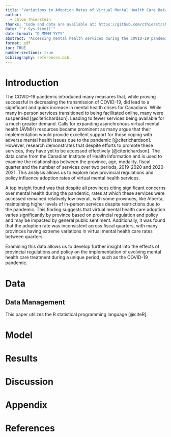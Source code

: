```yaml
---
title: "Variations in Adoption Rates of Virtual Mental Health Care Between Provinces During the COVID-19 Pandemic Indicate Differing Preferences for Delivery of Care"
author: 
  - Chloe Thierstein
thanks: "Code and data are available at: https://github.com/cthierst/shift_to_virtual_care_analysis-.git"
date: "`r Sys.time()`"
date-format: "D MMMM YYYY"
abstract: "Accessing mental health services during the COVID-19 pandemic presented a dilemma for those seeking care in Canda. This paper examines existing literature on the quality of virtual and in-person mental health services in Canada. It also analyzes data from the Canadian Institute of Health Information to draw conclusions on the rate of adoption of virtual mental health care during the pandemic. Based on this evidence, it was found that there is a large variation in the rate of adoption between provinces, suggesting that residents of each province may maintain general preferences for delivery of care."
format: pdf
toc: TRUE
number-sections: true
bibliography: references.bib
---
```


# Introduction

The COVID-19 pandemic introduced many measures that, while proving successful in decreasing the transmission of COVID-19, did lead to a significant and quick increase in mental health crises for Canadians. While many in-person services transitioned to being facilitated online, many were suspended [@citerichardson]. Leading to fewer services being available for a much greater demand. Calls for expanding asynchronous virtual mental health (AVMH) resources became prominent as many argue that their implementation would provide excellent support for those coping with adverse mental health issues due to the pandemic [@citerichardson]. However, research demonstrates that despite efforts to promote these services, they have yet to be accessed effectively [@citerichardson]. The data came from the Canadian Institute of Health Information and is used to examine the relationships between the province, age, modality, fiscal quarter and the number of services over two periods, 2019-2020 and 2020-2021. This analysis allows us to explore how provincial regulations and policy influence adoption rates of virtual mental health services.

A top insight found was that despite all provinces citing significant concerns over mental health during the pandemic, rates at which these services were accessed remained relatively low overall, with some provinces, like Alberta, maintaining higher levels of in-person services despite restrictions due to the pandemic. This finding suggests that virtual mental health care adoption varies significantly by province based on provincial regulation and policy and may be impacted by general public sentiment. Additionally, it was found that the adoption rate was inconsistent across fiscal quarters, with many provinces having extreme variations in virtual mental health care rates between quarters. 

Examining this data allows us to develop further insight into the effects of provincial regulations and policy on the implementation of evolving mental health care treatment during a unique period, such as the COVID-19 pandemic.

# Data {#sec-data}

## Data Management {#sec-first-point}

This paper utilizes the R statistical programming language [@citeR].

# Model {#sec-model}

# Results {#sec-results}

# Discussion {#sec-discussion}

\newpage

\appendix

# Appendix {#sec-appendix}

\newpage

# References 



